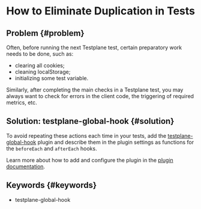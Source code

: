 # How to Eliminate Duplication in Tests

## Problem {#problem}

Often, before running the next Testplane test, certain preparatory work needs to be done, such as:

-   clearing all cookies;
-   cleaning localStorage;
-   initializing some test variable.

Similarly, after completing the main checks in a Testplane test, you may always want to check for errors in the client code, the triggering of required metrics, etc.

## Solution: testplane-global-hook {#solution}

To avoid repeating these actions each time in your tests, add the [testplane-global-hook][testplane-global-hook] plugin and describe them in the plugin settings as functions for the `beforeEach` and `afterEach` hooks.

Learn more about how to add and configure the plugin in the [plugin documentation][testplane-global-hook].

## Keywords {#keywords}

-   testplane-global-hook

[testplane-global-hook]: ../../plugins/testplane-global-hook
